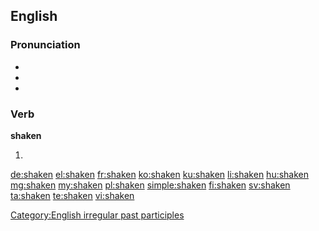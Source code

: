 ==English==

===Pronunciation===
* {{IPA|/ˈʃeɪkən/}}
* {{audio|en-us-shaken.ogg|Audio (US)}}
* {{rhymes|eɪkən}}

===Verb===
'''shaken'''

# {{past participle of|shake}}

[[Category:English irregular past participles]]

[[de:shaken]]
[[el:shaken]]
[[fr:shaken]]
[[ko:shaken]]
[[ku:shaken]]
[[li:shaken]]
[[hu:shaken]]
[[mg:shaken]]
[[my:shaken]]
[[pl:shaken]]
[[simple:shaken]]
[[fi:shaken]]
[[sv:shaken]]
[[ta:shaken]]
[[te:shaken]]
[[vi:shaken]]
